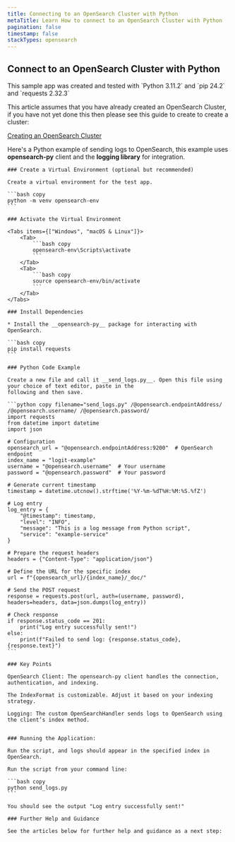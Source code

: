 ```yaml
---
title: Connecting to an OpenSearch Cluster with Python
metaTitle: Learn How to connect to an OpenSearch Cluster with Python
pagination: false
timestamp: false
stackTypes: opensearch
---
```


## Connect to an OpenSearch Cluster with Python

<Callout type="info">
This sample app was created and tested with `Python 3.11.2` and `pip 24.2` and `requests 2.32.3`
</Callout>

This article assumes that you have already created an OpenSearch Cluster, if you have not yet done this then 
please see this guide to create to create a cluster:

[Creating an OpenSearch Cluster](creating-opensearch-cluster.mdx)

Here's a Python example of sending logs to OpenSearch, this example uses __opensearch-py__ client and 
the __logging library__ for integration.

<Steps>

    ### Create a Virtual Environment (optional but recommended)

    Create a virtual environment for the test app.

    ```bash copy
    python -m venv opensearch-env
    ```

    ### Activate the Virtual Environment

    <Tabs items={["Windows", "macOS & Linux"]}>
        <Tab>
            ```bash copy
            opensearch-env\Scripts\activate
            ```
        </Tab>
        <Tab>
            ```bash copy
            source opensearch-env/bin/activate
            ```
        </Tab>
    </Tabs>

    ### Install Dependencies

    * Install the __opensearch-py__ package for interacting with OpenSearch.

    ```bash copy
    pip install requests
    ```

    ### Python Code Example

    Create a new file and call it __send_logs.py__. Open this file using your choice of text editor, paste in the 
    following and then save.

    ```python copy filename="send_logs.py" /@opensearch.endpointAddress/ /@opensearch.username/ /@opensearch.password/
    import requests
    from datetime import datetime
    import json

    # Configuration
    opensearch_url = "@opensearch.endpointAddress:9200"  # OpenSearch endpoint
    index_name = "logit-example"
    username = "@opensearch.username"  # Your username
    password = "@opensearch.password"  # Your password

    # Generate current timestamp
    timestamp = datetime.utcnow().strftime('%Y-%m-%dT%H:%M:%S.%fZ')

    # Log entry
    log_entry = {
        "@timestamp": timestamp,
        "level": "INFO",
        "message": "This is a log message from Python script",
        "service": "example-service"
    }

    # Prepare the request headers
    headers = {"Content-Type": "application/json"}

    # Define the URL for the specific index
    url = f"{opensearch_url}/{index_name}/_doc/"

    # Send the POST request
    response = requests.post(url, auth=(username, password), headers=headers, data=json.dumps(log_entry))

    # Check response
    if response.status_code == 201:
        print("Log entry successfully sent!")
    else:
        print(f"Failed to send log: {response.status_code}, {response.text}")
    ```
    
    ### Key Points

    OpenSearch Client: The opensearch-py client handles the connection, authentication, and indexing.

    The IndexFormat is customizable. Adjust it based on your indexing strategy.

    Logging: The custom OpenSearchHandler sends logs to OpenSearch using the client’s index method.
    

    ### Running the Application:

    Run the script, and logs should appear in the specified index in OpenSearch.

    Run the script from your command line:

    ```bash copy
    python send_logs.py
    ```

    You should see the output "Log entry successfully sent!"

    ### Further Help and Guidance

    See the articles below for further help and guidance as a next step:

</Steps>

